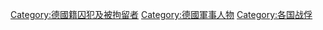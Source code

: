 [[Category:德國籍囚犯及被拘留者|Category:德國籍囚犯及被拘留者]]
[[Category:德國軍事人物|Category:德國軍事人物]]
[[Category:各国战俘|Category:各国战俘]]